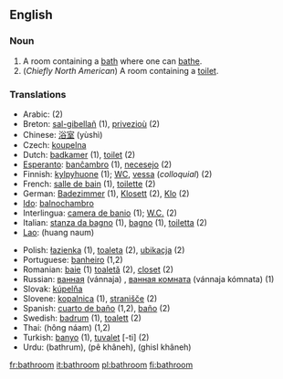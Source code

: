 ==English==

===Noun===
{{en-noun-reg}}

# A room containing a [[bath]] where one can [[bathe]].
# (''Chiefly North American'') A room containing a [[toilet]].

===Translations===
{{top}}
*Arabic: {{ARchar|[[مرحاض]]}} {{Unicode|(merħá:ɖ)}} {{m}} (2)
*Breton: [[sal-gibellañ]] {{f}} (1), [[privezioù]] {{p}} (2)
*Chinese: [[浴室]] (yùshì)
*Czech: [[koupelna]] {{f}}
*Dutch: [[badkamer]] {{f}} (1), [[toilet]] {{n}} (2)
*[[Esperanto]]: [[banĉambro]] (1), [[necesejo]] (2)
*Finnish: [[kylpyhuone]] (1); [[WC]], [[vessa]] (''colloquial'') (2)
*French: [[salle de bain]] {{f}} (1), [[toilette]] {{f}} (2)
*German: [[Badezimmer]] (1), [[Klosett]] (2), [[Klo]] (2)
*[[Ido]]: [[balnochambro]]
*Interlingua: [[camera de banio]] (1); [[W.C.]] (2)
*Italian: [[stanza da bagno]] {{f}} (1), [[bagno]] {{m}} (1), [[toiletta]] {{f}} (2)
*[[Lao]]: (huang naum)
{{mid}}
*Polish: [[łazienka]] {{f}} (1), [[toaleta]] {{f}} (2), [[ubikacja]] {{f}} (2)
*Portuguese: [[banheiro]] {{m}} (1,2)
*Romanian: [[baie]] {{f}} (1) [[toaletă]] {{f}} (2), [[closet]] {{n}}(2)
*Russian: [[вaннaя]] (vánnaja) {{f}}, [[вaннaя кoмнaтa]] (vánnaja kómnata) {{f}} (1)
*Slovak: [[kúpelňa]] {{f}}
*Slovene: [[kopalnica]] {{f}} (1), [[stranišče]] {{n}} (2)
*Spanish: [[cuarto de baño]] {{m}} (1,2), [[baño]] {{m}} (2)
*Swedish: [[badrum]] {{n}} (1), [[toalett]] {{c}} (2)
*Thai: {{THchar|[[ห้องน้ำ]]}} (hông náam) (1,2)
*Turkish: [[banyo]] (1), [[tuvalet]] [-ti] (2)
*Urdu: {{URchar|[[باتهروم]]}} (bathrum), {{URchar|[[پا خانه]]}} (pê khâneh), {{URchar|[[غسل خانه]]}} (ghisl khâneh)
{{bottom}}

[[fr:bathroom]]
[[it:bathroom]]
[[pl:bathroom]]
[[fi:bathroom]]